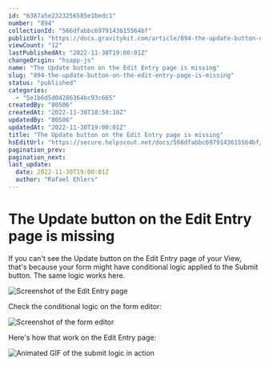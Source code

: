 ```yaml
---
id: "6387a5e2323256585e1bedc1"
number: "894"
collectionId: "566dfabbc6979143615564bf"
publicUrl: "https://docs.gravitykit.com/article/894-the-update-button-on-the-edit-entry-page-is-missing"
viewCount: "12"
lastPublishedAt: "2022-11-30T19:00:01Z"
changeOrigin: "hsapp-js"
name: "The Update button on the Edit Entry page is missing"
slug: "894-the-update-button-on-the-edit-entry-page-is-missing"
status: "published"
categories: 
  - "5e1b6d5d04286364bc93c665"
createdBy: "80506"
createdAt: "2022-11-30T18:50:10Z"
updatedBy: "80506"
updatedAt: "2022-11-30T19:00:01Z"
title: "The Update button on the Edit Entry page is missing"
hsEditUrl: "https://secure.helpscout.net/docs/566dfabbc6979143615564bf/article/6387a5e2323256585e1bedc1"
pagination_prev: 
pagination_next: 
last_update:
  date: 2022-11-30T19:00:01Z
  author: "Rafael Ehlers"
---
```


# The Update button on the Edit Entry page is missing

If you can't see the Update button on the Edit Entry page of your View, that's because your form might have conditional logic applied to the Submit button. The same logic works here.

![Screenshot of the Edit Entry page](https://s3.amazonaws.com/helpscout.net/docs/assets/54c58489e4b051242988532c/images/6387a60af4bebb295ed7b896/file-0Ab5YmP9d2.png)

Check the conditional logic on the form editor:

![Screenshot of the form editor](https://s3.amazonaws.com/helpscout.net/docs/assets/54c58489e4b051242988532c/images/6387a6300bfce30670991162/file-2hqOeBGClX.png)

Here's how that work on the Edit Entry page:

![Animated GIF of the submit logic in action](https://s3.amazonaws.com/helpscout.net/docs/assets/54c58489e4b051242988532c/images/6387a81ef4bebb295ed7b89c/file-hNMM6fBU1R.gif)